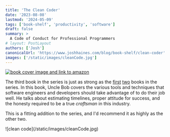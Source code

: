 ```yaml
---
title: 'The Clean Coder'
date: '2023-08-08'
lastmod: '2024-05-09'
tags: ['book-shelf', 'productivity', 'software']
draft: false
summary: >
  A Code of Conduct for Professional Programmers
# layout: PostLayout
authors: ['Josh']
canonicalUrl: 'https://www.joshhaines.com/blog/book-shelf/clean-coder'
images: ['/static/images/cleanCode.jpg']
---
```


<div className="mx-auto w-1/3">
  <a href="https://www.amazon.com/Clean-Coder-Conduct-Professional-Programmers/dp/B08X7MNTCX">
    <img
      alt="book cover image and link to amazon"
      src="https://m.media-amazon.com/images/I/51VzkJGKrjL.jpg"
    />
  </a>
</div>

The third book in the series is just as strong as the [first](/blog/book-shelf/clean-code) [two](/blog/book-shelf/clean-architecture) books in the series. In this book, Uncle Bob covers the various tools and techniques that software engineers and developers should take advantage of to do their job well. He talks about estimating timelines, proper attitude for success, and the honesty required to be a true _craftsman_ in this industry.

This is a fitting addition to the series, and I'd recommend it as highly as the other two.

<div className="-mx-2 flex flex-wrap justify-center overflow-hidden xl:-mx-2">
  <div className="my-1 w-full overflow-hidden px-2 xl:my-1 xl:w-3/4 xl:px-2">
    ![clean code](/static/images/cleanCode.jpg)
  </div>
</div>
